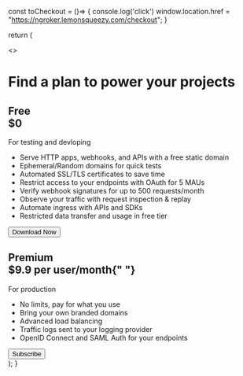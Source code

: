

const toCheckout = ()=> {
console.log('click')
window.location.href = "https://ngroker.lemonsqueezy.com/checkout";
}

return (

<>
  <h1>Find a plan to power your projects</h1>
  <div className="mt-10 conatiner flex flex-col lg:flex-row gap-8">
    <div className="border rounded-lg p-10 basis-1/2 flex flex-col">
      <h2>
        Free <br />
        $0
      </h2>
      <p>For testing and devloping</p>
      <div className="grow">
        <ul>
          <li>Serve HTTP apps, webhooks, and APIs with a free static domain</li>
          <li>Ephemeral/Random domains for quick tests</li>
          <li>Automated SSL/TLS certificates to save time</li>
          <li>Restrict access to your endpoints with OAuth for 5 MAUs</li>
          <li>Verify webhook signatures for up to 500 requests/month</li>
          <li>Observe your traffic with request inspection & replay</li>
          <li>Automate ingress with APIs and SDKs</li>
          <li>Restricted data transfer and usage in free tier</li>
        </ul>
      </div>
      <Link href="/download">
        <Button>Download Now</Button>
      </Link>
    </div>
    <div className="border rounded-lg p-10 basis-1/2 flex flex-col">
      <h2>
        Premium <br />
        $9.9 per user/month{" "}
      </h2>
      <p>For production</p>
      <div className="grow">
        <ul>
          <li>No limits, pay for what you use</li>
          <li>Bring your own branded domains</li>
          <li>Advanced load balancing</li>
          <li>Traffic logs sent to your logging provider</li>
          <li>OpenID Connect and SAML Auth for your endpoints</li>
        </ul>
      </div>
      <Button onClick={toCheckout}>Subscribe</Button>
    </div>
  </div>
</>
); }
